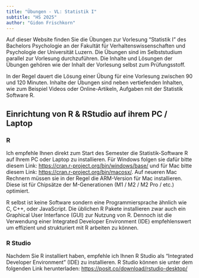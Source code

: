 ```yaml
---
title: "Übungen - VL: Statistik I"
subtitle: "HS 2025"
author: "Gidon Frischkorn"
---
```


Auf dieser Website finden Sie die Übungen zur Vorlesung "Statistik I" des Bachelors Psychologie an der Fakultät für Verhaltenswissenschaften und Psychologie der Universität Luzern. Die Übungen sind im Selbststudium parallel zur Vorlesung durchzuführen. Die Inhalte und Lösungen der Übungen gehören wie der Inhalt der Vorlesung selbst zum Prüfungsstoff.

In der Regel dauert die Lösung einer Übung für eine Vorlesung zwischen 90 und 120 Minuten. Inhalte der Übungen sind neben vertiefenden Inhalten, wie zum Beispiel Videos oder Online-Artikeln, Aufgaben mit der Statistik Software R.

## Einrichtung von R & RStudio auf ihrem PC / Laptop

### R

Ich empfehle Ihnen direkt zum Start des Semester die Statistik-Software R auf Ihrem PC oder Laptop zu installieren. Für Windows folgen sie dafür bitte diesem Link: <https://cran.r-project.org/bin/windows/base/> und für Mac bitte diesem Link: <https://cran.r-project.org/bin/macosx/>. Auf neueren Mac Rechnern müssen sie in der Regel die ARM-Version für Mac installieren. Diese ist für Chipsätze der M-Generationen (M1 / M2 / M2 Pro / etc.) optimiert.

R selbst ist keine Software sondern eine Programmiersprache ähnlich wie C, C++, oder JavaScript. Die üblichen R Pakete installieren zwar auch ein Graphical User Interfance (GUI) zur Nutzung von R. Dennoch ist die Verwendung einer Integrated Developer Environment (IDE) empfehlenswert um effizient und strukturiert mit R arbeiten zu können.

### R Studio

Nachdem Sie R installiert haben, empfehle ich Ihnen R Studio als "Integrated Developer Environment" (IDE) zu installieren. R Studio können sie unter dem folgenden Link herunterladen: <https://posit.co/download/rstudio-desktop/>
